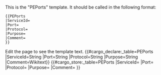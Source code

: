 <noinclude>
This is the "PEPorts" template.
It should be called in the following format:
<pre>
{{PEPorts
|ServiceId=
|Port=
|Protocol=
|Purpose=
|Comment=
}}
</pre>
Edit the page to see the template text.
{{#cargo_declare:_table=PEPorts
|ServiceId=String
|Port=String
|Protocol=String
|Purpose=String
|Comment=Wikitext}}
</noinclude><includeonly>{{#cargo_store:_table=PEPorts
|ServiceId={{{ServiceId|}}}
|Port={{{Port|}}}
|Protocol={{{Protocol|}}}
|Purpose={{{Purpose|}}}
|Comment={{{Comment|}}} }}
</includeonly>